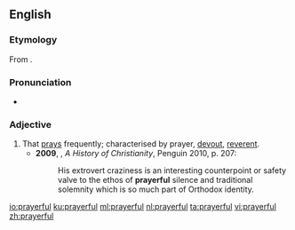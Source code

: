 ==English==

===Etymology===
From {{suffix|prayer|ful|lang=en}}.

===Pronunciation===
* {{a|UK}} {{IPA|/ˈpɹɛːfʊl/|lang=en}}

===Adjective===
{{en-adj}}

# That [[pray]]s frequently; characterised by prayer, [[devout]], [[reverent]]. {{defdate|from 17th c.}}
#* '''2009''', {{w|Diarmaid MacCulloch}}, ''A History of Christianity'', Penguin 2010, p. 207:
#*: His extrovert craziness is an interesting counterpoint or safety valve to the ethos of '''prayerful''' silence and traditional solemnity which is so much part of Orthodox identity.

[[io:prayerful]]
[[ku:prayerful]]
[[ml:prayerful]]
[[nl:prayerful]]
[[ta:prayerful]]
[[vi:prayerful]]
[[zh:prayerful]]